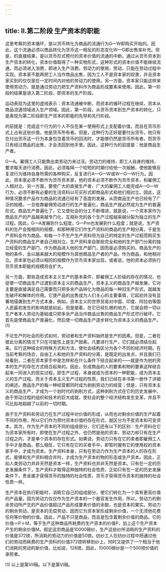 ```yaml
---
---
---
```

title: Ⅱ.第二阶段 生产资本的职能
---



这里考察的资本循环，是以货币转化为商品的流通行为G—W即购买开始的。因此，这个流通必须以商品转化为货币这一相反的形态变化W—G即出售来补充。但是，的直接结果，是以货币形式预付的资本价值的流通的中断。通过从货币资本到生产资本的转化，资本价值取得了一种实物形式，这种形式的资本价值不能继续流通，而必须进入消费，即进入生产消费。劳动力的使用，劳动，只能在劳动过程中实现。资本家不能再把工人当作商品出售，因为工人不是资本家的奴隶，并且资本家买到的仅仅是在一定时间内对他的劳动力的使用。另一方面，资本家只能这样来使用劳动力，就是通过劳动力把生产资料作为商品形成要素来使用。因此，第一阶段的结果是进入第二阶段，即资本的生产阶段。

运动表现为这里的虚线表示：资本流通被中断，而资本的循环过程在继续，资本从商品流通领域进入生产领域。因此，第一阶段，从货币资本到生产资本的转化，只是表现为第二阶段即生产资本的职能的先导和先行阶段。

的前提是：完成这个行为的个人不仅在某一使用形式上支配着价值，而且在货币形式上占有这些价值，他是货币所有者。但是，这种行为正好是要付出货币，他只有在付出货币这一行为本身包含着货币的回流时，才能够仍然是货币所有者。而货币只有经过商品的出售，才会流回到他手里。因此，这种行为的前提是：他是商品生产者。

G—A。雇佣工人只能靠出卖劳动力来过活。劳动力的维持，即工人自身的维持，要求每天进行消费。因此，必须每隔一个较短的时期付给他一次报酬，使他能够反复进行为维持自身所需的各种购买，反复进行A—G—W或W—G—W行为。因此，资本家必须不断作为货币资本家，他的资本必须不断作为货币资本，和雇佣工人相对立。另一方面，要使广大的直接生产者，广大的雇佣工人能完成A—G—W行为，必须不断有必要的生活资料以可买形式即商品形式和他们相对立。因此，这种情况要求产品作为商品的流通已经有了高度的发展，从而商品生产也已经有了广泛的规模。一旦依靠雇佣劳动进行的生产普遍化，商品生产就必然成为生产的普遍形式。商品生产普遍化了，它又使社会的分工不断增进，就是说，一个资本家作为商品生产的产品越来越专门化，互相补充的各个生产过程越来越分裂为独立的生产过程。因此，G—A发展到什么程度，G—Pm也发展到什么程度；就是说，生产资料的生产会按相同的规模，和那种用它们作生产资料的商品的生产相分离，于是生产资料会作为商品，和每一个不生产生产资料但为自己的特定的生产过程而购买生产资料的商品生产者自己相对立。生产资料来自那些完全和他的生产部门分离的独立经营的生产部门，作为商品进入他的生产部门，因而是必须购买的。商品生产的物的条件，会以越来越大的规模作为其他商品生产者的产品，作为商品，和他相对立。资本家也必须以相同的规模作为货币资本家出现，或者说，他的资本必须执行货币资本职能的规模将会扩大。

另一方面，那些造成资本主义生产的基本条件，即雇佣工人阶级的存在的情况，也促使一切商品生产过渡到资本主义的商品生产。资本主义的商品生产越发展，它对主要是直接满足自己需要而只把多余产品转化为商品的每一种旧生产形式，就越发生破坏和解体的作用。它使产品的出售成为人们关心的主要事情，它起初并没有显著地侵袭到生产方式本身，例如，资本主义的世界贸易对中国、印度、阿拉伯等国人民最初发生的影响就是如此。但是接着，在它已经扎根的地方，它就会把一切以生产者本人劳动为基础或只把多余产品当作商品出售的商品生产形式尽行破坏。它首先是使商品生产普遍化，然后使一切商品生产逐步转化为资本主义的商品生产。(1)

不论生产的社会的形式如何，劳动者和生产资料始终是生产的因素。但是，二者在彼此分离的情况下只在可能性上是生产因素。凡要进行生产，它们就必须结合起来。实行这种结合的特殊方式和方法，使社会结构区分为各个不同的经济时期。在当前考察的场合，自由工人和他的生产资料的分离，是既定的出发点，并且我们已经看到，二者在资本家手中是怎样和在什么条件下结合起来的——就是作为他的资本的生产的存在方式结合起来的。因此，形成商品的人的要素和物的要素这样结合起来一同进入的现实过程，即生产过程，本身就成为资本的一种职能，成为资本主义的生产过程。而关于资本主义生产过程的性质，我们已经在本书第一册作了详细的阐述。商品生产的每一种经营都同时成为剥削劳动力的经营；但是，只有资本主义的商品生产，才成为一个划时代的剥削方式，这种剥削方式在它的历史发展中，由于劳动过程的组织和技术的巨大成就，使社会的整个经济结构发生变革，并且不可比拟地超越了以前的一切时期。

由于生产资料和劳动力在生产过程中对价值的形成，从而也对剩余价值的生产起着不同的作用，所以它们作为预付资本价值的存在形式，就区分为不变资本和可变资本。其次，作为生产资本的不同的组成部分，它们还有以下的区别：生产资料在它为资本家所有时，即使在生产过程之外，也仍然是他的资本，劳动力却只有在生产过程之内，才是单个资本的存在形式。如果说，劳动力只有在它的卖者即雇佣工人手中才是商品，那么相反，它只有在它的买者手中，即暂时握有它的使用权的资本家手中，才成为资本。生产资料本身，只有在劳动力作为生产资本的人的存在形式，能够和生产资料相合并时，才成为生产资本的物的形态或生产资本。因此，正如人类劳动力并非天然是资本一样，生产资料也并非天然是资本。只有在一定的历史发展条件下，生产资料才取得这种独特的社会性质，正如只有在一定的历史发展条件下，贵金属才获得货币的独特的社会性质，货币才获得货币资本的独特的社会性质一样。

生产资本在执行职能时，消耗它自己的组成部分，使它们转化为一个具有更高价值的产品量。因为劳动力仅仅作为生产资本的一个器官发生作用，所以，劳动力的剩余劳动所产生的产品价值超过产品形成要素价值的余额，也是资本的果实。劳动力的剩余劳动，是资本的无偿劳动，因而它为资本家形成剩余价值，一个无须他花费任何等价物的价值。因此，产品不只是商品，而且是包含着剩余价值的商品。它的价值＝P＋M，等于生产这种商品所耗费的生产资本的价值P，加上这个生产资本产生的剩余价值M。假定这宗商品是10000磅纱，生产这些纱所消耗的生产资料的价值是372镑，所消耗的劳动力的价值是50镑。纺纱工人在纺纱过程中把通过他们的劳动而耗费的生产资料的价值372镑转移到纱上，同时又提供了一个相当于他们消耗的劳动的新价值，比如说，128镑。因此，10000磅纱是一个500镑价值的承担者。

(1) 以上是第Ⅶ稿。以下是第Ⅵ稿。